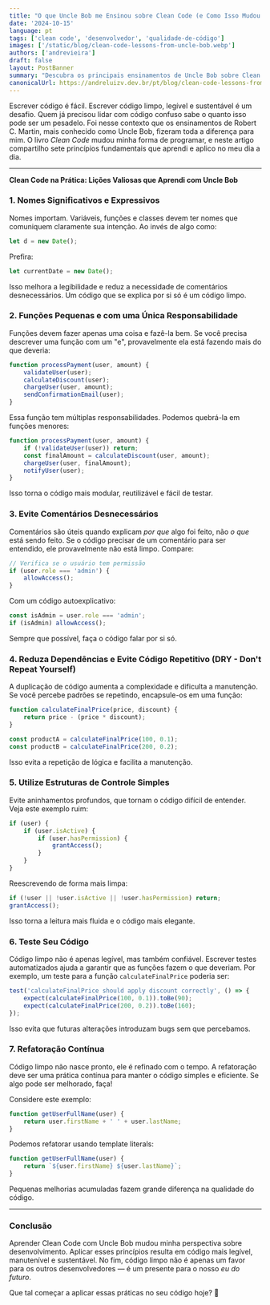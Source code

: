 ```yaml
---
title: "O que Uncle Bob me Ensinou sobre Clean Code (e Como Isso Mudou Minha Forma de Programar)"
date: '2024-10-15'
language: pt
tags: ['clean code', 'desenvolvedor', 'qualidade-de-código']
images: ['/static/blog/clean-code-lessons-from-uncle-bob.webp']
authors: ['andrevieira']
draft: false
layout: PostBanner
summary: "Descubra os principais ensinamentos de Uncle Bob sobre Clean Code e aprenda a escrever código mais legível, manutenível e eficiente."
canonicalUrl: https://andreluizv.dev.br/pt/blog/clean-code-lessons-from-uncle-bob
---
```


Escrever código é fácil. Escrever código limpo, legível e sustentável é um desafio. Quem já precisou lidar com código confuso sabe o quanto isso pode ser um pesadelo. Foi nesse contexto que os ensinamentos de Robert C. Martin, mais conhecido como Uncle Bob, fizeram toda a diferença para mim. O livro *Clean Code* mudou minha forma de programar, e neste artigo compartilho sete princípios fundamentais que aprendi e aplico no meu dia a dia.

---

**Clean Code na Prática: Lições Valiosas que Aprendi com Uncle Bob**

### 1. Nomes Significativos e Expressivos

Nomes importam. Variáveis, funções e classes devem ter nomes que comuniquem claramente sua intenção. Ao invés de algo como:

```typescript
let d = new Date();
```

Prefira:

```typescript
let currentDate = new Date();
```

Isso melhora a legibilidade e reduz a necessidade de comentários desnecessários. Um código que se explica por si só é um código limpo.

### 2. Funções Pequenas e com uma Única Responsabilidade

Funções devem fazer apenas uma coisa e fazê-la bem. Se você precisa descrever uma função com um "e", provavelmente ela está fazendo mais do que deveria:

```typescript
function processPayment(user, amount) {
    validateUser(user);
    calculateDiscount(user);
    chargeUser(user, amount);
    sendConfirmationEmail(user);
}
```

Essa função tem múltiplas responsabilidades. Podemos quebrá-la em funções menores:

```typescript
function processPayment(user, amount) {
    if (!validateUser(user)) return;
    const finalAmount = calculateDiscount(user, amount);
    chargeUser(user, finalAmount);
    notifyUser(user);
}
```

Isso torna o código mais modular, reutilizável e fácil de testar.

### 3. Evite Comentários Desnecessários

Comentários são úteis quando explicam *por que* algo foi feito, não *o que* está sendo feito. Se o código precisar de um comentário para ser entendido, ele provavelmente não está limpo. Compare:

```typescript
// Verifica se o usuário tem permissão
if (user.role === 'admin') {
    allowAccess();
}
```

Com um código autoexplicativo:

```typescript
const isAdmin = user.role === 'admin';
if (isAdmin) allowAccess();
```

Sempre que possível, faça o código falar por si só.

### 4. Reduza Dependências e Evite Código Repetitivo (DRY - Don't Repeat Yourself)

A duplicação de código aumenta a complexidade e dificulta a manutenção. Se você percebe padrões se repetindo, encapsule-os em uma função:

```typescript
function calculateFinalPrice(price, discount) {
    return price - (price * discount);
}

const productA = calculateFinalPrice(100, 0.1);
const productB = calculateFinalPrice(200, 0.2);
```

Isso evita a repetição de lógica e facilita a manutenção.

### 5. Utilize Estruturas de Controle Simples

Evite aninhamentos profundos, que tornam o código difícil de entender. Veja este exemplo ruim:

```typescript
if (user) {
    if (user.isActive) {
        if (user.hasPermission) {
            grantAccess();
        }
    }
}
```

Reescrevendo de forma mais limpa:

```typescript
if (!user || !user.isActive || !user.hasPermission) return;
grantAccess();
```

Isso torna a leitura mais fluida e o código mais elegante.

### 6. Teste Seu Código

Código limpo não é apenas legível, mas também confiável. Escrever testes automatizados ajuda a garantir que as funções fazem o que deveriam. Por exemplo, um teste para a função `calculateFinalPrice` poderia ser:

```typescript
test('calculateFinalPrice should apply discount correctly', () => {
    expect(calculateFinalPrice(100, 0.1)).toBe(90);
    expect(calculateFinalPrice(200, 0.2)).toBe(160);
});
```

Isso evita que futuras alterações introduzam bugs sem que percebamos.

### 7. Refatoração Contínua

Código limpo não nasce pronto, ele é refinado com o tempo. A refatoração deve ser uma prática contínua para manter o código simples e eficiente. Se algo pode ser melhorado, faça!

Considere este exemplo:

```typescript
function getUserFullName(user) {
    return user.firstName + ' ' + user.lastName;
}
```

Podemos refatorar usando template literals:

```typescript
function getUserFullName(user) {
    return `${user.firstName} ${user.lastName}`;
}
```

Pequenas melhorias acumuladas fazem grande diferença na qualidade do código.

---

### Conclusão

Aprender Clean Code com Uncle Bob mudou minha perspectiva sobre desenvolvimento. Aplicar esses princípios resulta em código mais legível, manutenível e sustentável. No fim, código limpo não é apenas um favor para os outros desenvolvedores — é um presente para o nosso *eu do futuro*.

Que tal começar a aplicar essas práticas no seu código hoje? 🚀

